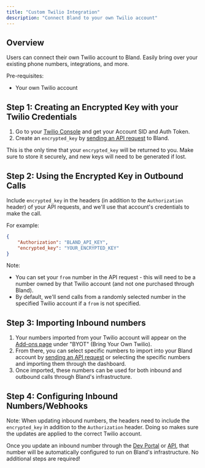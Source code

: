 ```yaml
---
title: "Custom Twilio Integration"
description: "Connect Bland to your own Twilio account"
---
```


## Overview

Users can connect their own Twilio account to Bland. Easily bring over your existing phone numbers, integrations, and more.

Pre-requisites:
- Your own Twilio account

## Step 1: Creating an Encrypted Key with your Twilio Credentials

1. Go to your [Twilio Console](https://www.twilio.com/console) and get your Account SID and Auth Token.
2. Create an `encrypted_key` by [sending an API request](/api-v1/post/accounts) to Bland. 

This is the only time that your `encrypted_key` will be returned to you. Make sure to store it securely, and new keys will need to be generated if lost.

## Step 2: Using the Encrypted Key in Outbound Calls

Include `encrypted_key` in the headers (in addition to the `Authorization` header) of your API requests, and we'll use that account's credentials to make the call.

For example:

```json
{
    "Authorization": "BLAND_API_KEY",
    "encrypted_key": "YOUR_ENCRYPTED_KEY"
}
```

Note: 
- You can set your `from` number in the API request - this will need to be a number owned by that Twilio account (and not one purchased through Bland).
- By default, we'll send calls from a randomly selected number in the specified Twilio account if a `from` is not specified.

## Step 3: Importing Inbound numbers

1. Your numbers imported from your Twilio account will appear on the [Add-ons page](https://app.bland.ai/dashboard/add-ons) under "BYOT" (Bring Your Own Twilio).
2. From there, you can select specific numbers to import into your Bland account by [sending an API request](/api-v1/post/inbound-insert) or selecting the specific numbers and importing them through the dashboard.
3. Once imported, these numbers can be used for both inbound and outbound calls through Bland's infrastructure.


## Step 4: Configuring Inbound Numbers/Webhooks

Note: When updating inbound numbers, the headers need to include the `encrypted_key` in addition to the `Authorization` header. Doing so makes sure the updates are applied to the correct Twilio account.

Once you update an inbound number through the [Dev Portal](https://app.bland.ai) or [API](/api-v1/post/inbound-number-update), that number will be automatically configured to run on Bland's infrastructure. No additional steps are required!